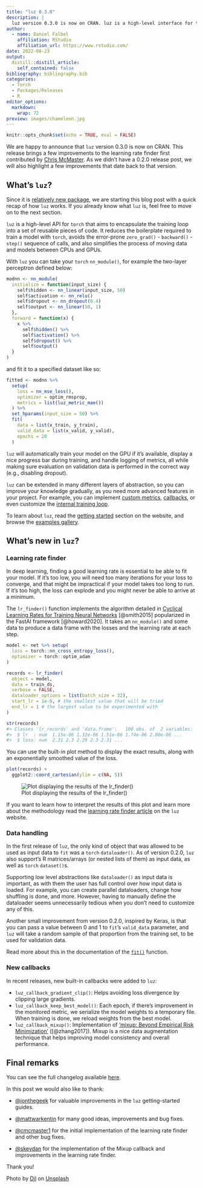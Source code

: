 ```yaml
---
title: "luz 0.3.0"
description: |
  luz version 0.3.0 is now on CRAN. luz is a high-level interface for torch.
author:
  - name: Daniel Falbel
    affiliation: RStudio
    affiliation_url: https://www.rstudio.com/
date: 2022-08-23
output:
  distill::distill_article:
    self_contained: false
bibliography: bibliography.bib
categories:
  - Torch
  - Packages/Releases
  - R
editor_options: 
  markdown: 
    wrap: 72
preview: images/chameleon.jpg
---
```


```r
knitr::opts_chunk$set(echo = TRUE, eval = FALSE)
```

We are happy to announce that `luz` version 0.3.0 is now on CRAN. This
release brings a few improvements to the learning rate finder
first contributed by [Chris
McMaster](https://github.com/cmcmaster1). As we didn't have a
0.2.0 release post, we will also highlight a few improvements that
date back to that version.

## What's `luz`?

Since it is [relatively new
package](https://blogs.rstudio.com/ai/posts/2021-06-17-luz/), we are
starting this blog post with a quick recap of how `luz` works. If you
already know what `luz` is, feel free to move on to the next section.

`luz` is a high-level API for `torch` that aims to encapsulate the training
loop into a set of reusable pieces of code. It reduces the boilerplate
required to train a model with `torch`, avoids the error-prone
`zero_grad()` - `backward()` - `step()` sequence of calls, and also
simplifies the process of moving data and models between CPUs and GPUs.

With `luz` you can take your `torch` `nn_module()`, for example the
two-layer perceptron defined below:

```r
modnn <- nn_module(
  initialize = function(input_size) {
    self$hidden <- nn_linear(input_size, 50)
    self$activation <- nn_relu()
    self$dropout <- nn_dropout(0.4)
    self$output <- nn_linear(50, 1)
  },
  forward = function(x) {
    x %>% 
      self$hidden() %>% 
      self$activation() %>% 
      self$dropout() %>% 
      self$output()
  }
)
```

and fit it to a specified dataset like so:

```r
fitted <- modnn %>% 
  setup(
    loss = nn_mse_loss(),
    optimizer = optim_rmsprop,
    metrics = list(luz_metric_mae())
  ) %>% 
  set_hparams(input_size = 50) %>% 
  fit(
    data = list(x_train, y_train),
    valid_data = list(x_valid, y_valid),
    epochs = 20
  )
```

`luz` will automatically train your model on the GPU if it's available,
display a nice progress bar during training, and handle logging of metrics,
all while making sure evaluation on validation data is performed in the correct way
(e.g., disabling dropout).

`luz` can be extended in many different layers of abstraction, so you can
improve your knowledge gradually, as you need more advanced features in your
project. For example, you can implement [custom
metrics](https://mlverse.github.io/luz/reference/luz_metric.html),
[callbacks](https://mlverse.github.io/luz/reference/luz_callback.html),
or even customize the [internal training
loop](https://mlverse.github.io/luz/articles/custom-loop.html).

To learn about `luz`, read the [getting
started](https://mlverse.github.io/luz/articles/get-started.html)
section on the website, and browse the [examples
gallery](https://mlverse.github.io/luz/articles/examples/index.html).

## What's new in `luz`?

### Learning rate finder

In deep learning, finding a good learning rate is essential to be able
to fit your model. If it's too low, you will need too many iterations
for your loss to converge, and that might be impractical if your model
takes too long to run. If it's too high, the loss can explode and you
might never be able to arrive at a minimum.

The `lr_finder()` function implements the algorithm detailed in [Cyclical Learning Rates for
Training Neural Networks](https://arxiv.org/abs/1506.01186)
[@smith2015] popularized in the FastAI framework [@howard2020]. It
takes an `nn_module()` and some data to produce a data frame with the
losses and the learning rate at each step.

```r
model <- net %>% setup(
  loss = torch::nn_cross_entropy_loss(),
  optimizer = torch::optim_adam
)

records <- lr_finder(
  object = model, 
  data = train_ds, 
  verbose = FALSE,
  dataloader_options = list(batch_size = 32),
  start_lr = 1e-6, # the smallest value that will be tried
  end_lr = 1 # the largest value to be experimented with
)

str(records)
#> Classes 'lr_records' and 'data.frame':   100 obs. of  2 variables:
#>  $ lr  : num  1.15e-06 1.32e-06 1.51e-06 1.74e-06 2.00e-06 ...
#>  $ loss: num  2.31 2.3 2.29 2.3 2.31 ...
```

You can use the built-in plot method to display the exact results, along
with an exponentially smoothed value of the loss.

```r
plot(records) +
  ggplot2::coord_cartesian(ylim = c(NA, 5))
```

![Plot displaying the results of the lr_finder()](images/lr-finder.png)

If you want to learn how to interpret the results of this plot and learn
more about the methodology read the [learning rate finder
article](https://mlverse.github.io/luz/articles/lr-finder.html) on the
`luz` website.

### Data handling

In the first release of `luz`, the only kind of object that was allowed to
be used as input data to `fit` was a `torch` `dataloader()`. As of version
0.2.0, `luz` also support's R matrices/arrays (or nested lists of them) as
input data, as well as `torch` `dataset()`s.

Supporting low level abstractions like `dataloader()` as input data is
important, as with them the user has full control over how input
data is loaded. For example, you can create parallel dataloaders,
change how shuffling is done, and more. However, having to manually
define the dataloader seems unnecessarily tedious when you don't need to
customize any of this.

Another small improvement from version 0.2.0, inspired by Keras, is that
you can pass a value between 0 and 1 to `fit`'s `valid_data` parameter, and `luz` will
take a random sample of that proportion from the training set, to be used for
validation data.

Read more about this in the documentation of the
[`fit()`](https://mlverse.github.io/luz/reference/fit.luz_module_generator.html#arguments)
function.

### New callbacks

In recent releases, new built-in callbacks were added to `luz`:

-   `luz_callback_gradient_clip()`: Helps avoiding loss divergence by
    clipping large gradients.
-   `luz_callback_keep_best_model()`: Each epoch, if there's improvement
    in the monitored metric, we serialize the model weights to a temporary
    file. When training is done, we reload weights from the best model.
-   `luz_callback_mixup()`: Implementation of ['mixup: Beyond Empirical
    Risk Minimization'](https://arxiv.org/abs/1710.09412)
    ([@zhang2017]). Mixup is a nice data augmentation technique that
    helps improving model consistency and overall performance.

## Final remarks

You can see the full changelog available
[here](https://mlverse.github.io/luz/news/index.html).

In this post we would also like to thank:

-   [\@jonthegeek](https://github.com/jonthegeek) for valuable
    improvements in the `luz` getting-started guides.

-   [\@mattwarkentin](https://github.com/mattwarkentin) for many good
    ideas, improvements and bug fixes.

-   [\@cmcmaster1](https://github.com/cmcmaster1) for the initial
    implementation of the learning rate finder and other bug fixes.

-   [\@skeydan](https://github.com/skeydan) for the implementation of the Mixup callback and improvements in the learning rate finder.

Thank you!

Photo by <a href="https://unsplash.com/@visualsbydil?utm_source=unsplash&utm_medium=referral&utm_content=creditCopyText">Dil</a> on <a href="https://unsplash.com/s/photos/light-bulb?utm_source=unsplash&utm_medium=referral&utm_content=creditCopyText">Unsplash</a>